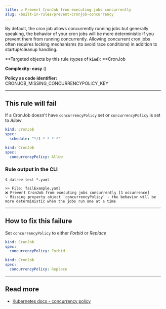 ```yaml
---
title: ☑️ Prevent CronJob from executing jobs concurrently
slug: /built-in-rules/prevent-cronjob-concurrency
---
```



By default, the cron job allows concurrently running jobs but generally speaking, the behavior of your cron jobs will be more deterministic if you prevent them from running concurrently. Allowing concurrent cron jobs often requires locking mechanisms (to avoid race conditions) in addition to startup/cleanup handling.

**Targeted objects by this rule (types of **`kind`**): **CronJob

**Complexity:** **easy** (<Complexity/>)

**Policy as code identifier:** CRONJOB_MISSING_CONCURRENCYPOLICY_KEY

---

## This rule will fail

If a CronJob doesn't have `concurrencyPolicy` set or `concurrencyPolicy` is set to _Allow_

```yaml
kind: CronJob
spec:
  schedule: "*/1 * * * *"
```

```yaml
kind: CronJob
spec:
  concurrencyPolicy: Allow
```

### Rule output in the CLI

```terminal
$ datree test *.yaml

>> File: failExample.yaml
❌ Prevent CronJob from executing jobs concurrently [1 occurrence]
💡 Missing property object `concurrencyPolicy` - the behavior will be more deterministic when the jobs run one at a time
```

---

## How to fix this failure

Set `concurrencyPolicy` to either _Forbid_ or _Replace_

```yaml
kind: CronJob
spec:
  concurrencyPolicy: Forbid
```

```yaml
kind: CronJob
spec:
  concurrencyPolicy: Replace
```

---

## Read more

- [Kubernetes docs - concurrency policy](https://kubernetes.io/docs/tasks/job/automated-tasks-with-cron-jobs/#concurrency-policy)
